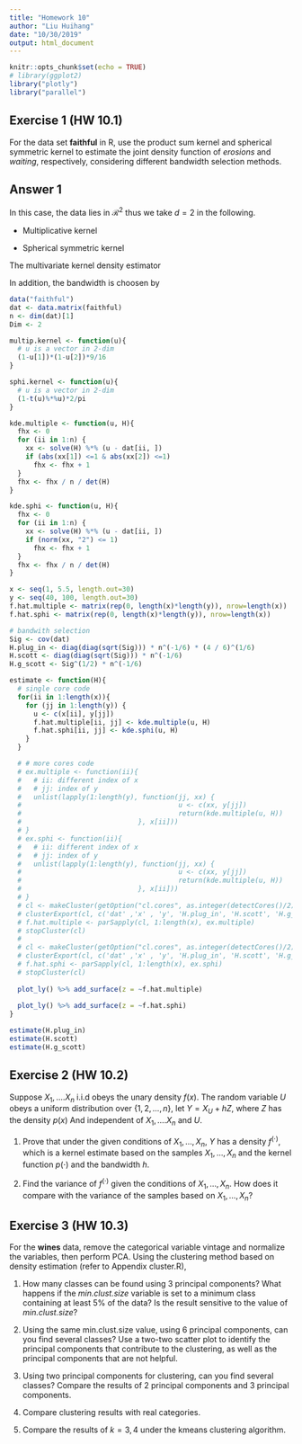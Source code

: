 ```yaml
---
title: "Homework 10"
author: "Liu Huihang"
date: "10/30/2019"
output: html_document
---
```


```r
knitr::opts_chunk$set(echo = TRUE)
# library(ggplot2)
library("plotly")
library("parallel")
```

## Exercise 1 (HW 10.1)

For the data set **faithful** in R, use the product sum kernel and spherical symmetric kernel to estimate the joint density function of *erosions* and *waiting*, respectively, considering different bandwidth selection methods.

## Answer 1
In this case, the data lies in $\mathcal{R^2}$ thus we take $d=2$ in the following.

- Multiplicative kernel
\begin{equation}
  \mathcal{K}(\mathbf{u})
  = \left( \frac{3}{4} \right)^d \prod_{i=1}^d (1- \mu_i^2) I(|\mu_i| \le 1)
  = \frac{9}{16} \prod_{i=1}^2 (1- \mu_i^2) I(|\mu_i| \le 1)
\end{equation}

- Spherical symmetric kernel
\begin{equation}
  \mathcal{K}(\mathbf{u}) 
  = \frac{(1-\mathbf{u}^T\mathbf{u}) I(\mathbf{u}^T\mathbf{u}\le 1)}{\int_{\mathcal{R}^d} (1-\mathbf{u}^T\mathbf{u}) I(\mathbf{u}^T\mathbf{u}\le 1) d\mathbf{u}} 
  = \frac{(1-\mathbf{u}^T\mathbf{u}) I(\mathbf{u}^T\mathbf{u}\le 1)}{\pi/2} 
\end{equation}

The multivariate kernel density estimator
\begin{equation}
\hat{f}_{\mathbf{H}} (\mathbf{x}) = \frac{1}{n} \sum_{i=1}^n \frac{1}{det(\mathbf{H})} \mathcal{K} \left(\mathbf{H}^{-1} (\mathbf{x} - \mathbf{X_i}) \right)
\end{equation}

In addition, the bandwidth is choosen by
\begin{equation}
  \begin{split}
    \hat{h}_{plug-in} & = \left(\frac{4}{d+2}\right)^{1/(d+4)} \sigma_j n^{1/(d+4)}\\
    \hat{h}_{scott} & = \sigma_j n^{1/(d+4)}\\
    \hat{h}_{g.scott} & = \hat{\Sigma}^{1/2} n^{1/(d+4)}\\
  \end{split}
\end{equation}
```r
data("faithful")
dat <- data.matrix(faithful)
n <- dim(dat)[1]
Dim <- 2

multip.kernel <- function(u){
  # u is a vector in 2-dim
  (1-u[1])*(1-u[2])*9/16
}

sphi.kernel <- function(u){
  # u is a vector in 2-dim
  (1-t(u)%*%u)*2/pi
}

kde.multiple <- function(u, H){
  fhx <- 0
  for (ii in 1:n) {
    xx <- solve(H) %*% (u - dat[ii, ])
    if (abs(xx[1]) <=1 & abs(xx[2]) <=1)
      fhx <- fhx + 1
  }
  fhx <- fhx / n / det(H)
}

kde.sphi <- function(u, H){
  fhx <- 0
  for (ii in 1:n) {
    xx <- solve(H) %*% (u - dat[ii, ])
    if (norm(xx, "2") <= 1)
      fhx <- fhx + 1
  }
  fhx <- fhx / n / det(H)
}

x <- seq(1, 5.5, length.out=30)
y <- seq(40, 100, length.out=30)
f.hat.multiple <- matrix(rep(0, length(x)*length(y)), nrow=length(x))
f.hat.sphi <- matrix(rep(0, length(x)*length(y)), nrow=length(x))

# bandwith selection
Sig <- cov(dat)
H.plug_in <- diag(diag(sqrt(Sig))) * n^(-1/6) * (4 / 6)^(1/6)
H.scott <- diag(diag(sqrt(Sig))) * n^(-1/6)
H.g_scott <- Sig^(1/2) * n^(-1/6)

estimate <- function(H){
  # single core code
  for(ii in 1:length(x)){
    for (jj in 1:length(y)) {
      u <- c(x[ii], y[jj])
      f.hat.multiple[ii, jj] <- kde.multiple(u, H)
      f.hat.sphi[ii, jj] <- kde.sphi(u, H)
    }
  }

  # # more cores code
  # ex.multiple <- function(ii){
  #   # ii: different index of x
  #   # jj: index of y
  #   unlist(lapply(1:length(y), function(jj, xx) {
  #                                       u <- c(xx, y[jj])
  #                                       return(kde.multiple(u, H))
  #                             }, x[ii]))
  # }
  # ex.sphi <- function(ii){
  #   # ii: different index of x
  #   # jj: index of y
  #   unlist(lapply(1:length(y), function(jj, xx) {
  #                                       u <- c(xx, y[jj])
  #                                       return(kde.multiple(u, H))
  #                             }, x[ii]))
  # }
  # cl <- makeCluster(getOption("cl.cores", as.integer(detectCores()/2)))
  # clusterExport(cl, c('dat' ,'x' , 'y', 'H.plug_in', 'H.scott', 'H.g_scott', 'n', 'kde.sphi', 'kde.multiple', 'sphi.kernel', 'sphi.kernel'))                # include all the function needed
  # f.hat.multiple <- parSapply(cl, 1:length(x), ex.multiple)
  # stopCluster(cl)
  # 
  # cl <- makeCluster(getOption("cl.cores", as.integer(detectCores()/2)))
  # clusterExport(cl, c('dat' ,'x' , 'y', 'H.plug_in', 'H.scott', 'H.g_scott', 'n', 'kde.sphi', 'kde.multiple', 'sphi.kernel', 'sphi.kernel'))                # include all the function needed
  # f.hat.sphi <- parSapply(cl, 1:length(x), ex.sphi)
  # stopCluster(cl)
  
  plot_ly() %>% add_surface(z = ~f.hat.multiple)
  
  plot_ly() %>% add_surface(z = ~f.hat.sphi)
}

estimate(H.plug_in)
estimate(H.scott)
estimate(H.g_scott)

```

## Exercise 2 (HW 10.2)
Suppose $X_1,\ldots.X_n$ i.i.d obeys the unary density $f(x)$. The random variable $U$ obeys a uniform distribution over $\{1,2,...,n\}$, let $Y=X_U+hZ$, where $Z$ has the density $p(x)$ And independent of $X_1,\ldots.X_n$ and $U$.

(1) Prove that under the given conditions of $X_1, \dots,X_n$, $Y$ has a density $f^(\cdot)$, which is a kernel estimate based on the samples $X_1, \dots,X_n$ and the kernel function $p(\cdot)$ and the bandwidth $h$.

(2) Find the variance of $f^(\cdot)$ given the conditions of $X_1, \dots,X_n$. How does it compare with the variance of the samples based on $X_1, \dots,X_n$?

## Exercise 3 (HW 10.3)
For the **wines** data, remove the categorical variable vintage and normalize the variables, then perform PCA. 
Using the clustering method based on density estimation (refer to Appendix cluster.R),

(1) How many classes can be found using 3 principal components? 
What happens if the *min.clust.size* variable is set to a minimum class containing at least $5\%$ of the data? 
Is the result sensitive to the value of *min.clust.size*?

(2) Using the same min.clust.size value, using $6$ principal components, can you find several classes? 
Use a two-two scatter plot to identify the principal components that contribute to the clustering, as well as the principal components that are not helpful.

(3) Using two principal components for clustering, can you find several classes? 
Compare the results of $2$ principal components and $3$ principal components.

(4) Compare clustering results with real categories.

(5) Compare the results of $k=3, 4$ under the kmeans clustering algorithm.
